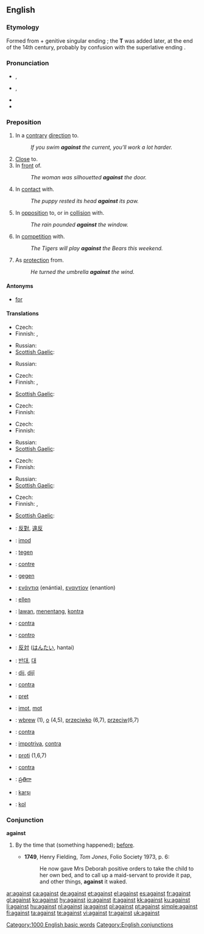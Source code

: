 ==English==
{{rank|again|also|away|147|against|though|get|eyes}}

===Etymology===
Formed from {{term|again}} + genitive singular ending {{term||-es}}; the '''T''' was added later, at the end of the 14th century, probably by confusion with the superlative ending {{term|-est}}.

===Pronunciation===
* {{a|UK}} {{IPA|/əˈgɛnst/|/əˈgeɪnst/}}, {{SAMPA|/@"gEnst/|/@"geInst/}}
* {{a|US}} {{IPA|/əˈgɛnst/}}, {{SAMPA|/@"gEnst/}}
* {{audio|en-us-against.ogg|Audio (US)}}
* {{hyphenation|a|gainst}}

===Preposition===
{{infl|en|preposition}}

# In a [[contrary]] [[direction]] to.
#: ''If you swim '''against''' the current, you'll work a lot harder.''
# [[close|Close]] to.
# In [[front]] of.
#: ''The woman was silhouetted '''against''' the door.''
# In [[contact]] with.
#: ''The puppy rested its head '''against''' its paw.''
# In [[opposition]] to, or in [[collision]] with.
#: ''The rain pounded '''against''' the window.''
# In [[competition]] with.
#: ''The Tigers will play '''against''' the Bears this weekend.''
# As [[protection]] from.
#: ''He turned the umbrella '''against''' the wind.''

====Antonyms====
* [[for]]

====Translations====
{{trans-top|in a contrary direction to}}
* Czech: {{t+|cs|proti}}
* Finnish: {{t|fi|vastaan}}, {{t|fi|vastavirtaan}}
{{trans-mid}}
* Russian: {{t|ru|против|sc=Cyrl|tr=prótiv}}
* [[Scottish Gaelic]]: {{t-|gd|an aghaidh}}
{{trans-bottom}}

{{trans-top|close to}}
{{trans-mid}}
* Russian: {{t|ru|напротив|sc=Cyrl|tr=naprótiv}}
{{trans-bottom}}

{{trans-top|in front of}}
* Czech: {{t+|cs|proti}}
* Finnish: {{t|fi|edessä}}, {{t|fi|vasten}}
{{trans-mid}}
* [[Scottish Gaelic]]: {{t-|gd|mu choinneimh}}
{{trans-bottom}}

{{trans-top|in contact with}}
* Czech: {{t+|cs|o}}
* Finnish: {{t|fi|vasten}}
{{trans-mid}}
{{trans-bottom}}

{{trans-top|in opposition to}}
* Czech: {{t+|cs|proti}}
* Finnish: {{t|fi|vasten}}
{{trans-mid}}
* Russian: {{t|ru|против|sc=Cyrl|tr=prótiv}}
* [[Scottish Gaelic]]: {{t-|gd|an aghaidh}}
{{trans-bottom}}

{{trans-top|in competition with}}
* Czech: {{t+|cs|proti}}
* Finnish: {{t|fi|vastaan}}
{{trans-mid}}
* Russian: {{t|ru|против|sc=Cyrl|tr=prótiv}}
* [[Scottish Gaelic]]: {{t-|gd|an aghaidh}}
{{trans-bottom}}

{{trans-top|as protection from}}
* Czech: {{t+|cs|proti}}
* Finnish: {{t|fi|vastaan}}, {{t|fi|vasten}}
{{trans-mid}}
* [[Scottish Gaelic]]: {{t-|gd|an aghaidh}}
{{trans-bottom}}

{{checktrans-top}}
* {{ttbc|Chinese}}: [[反對]], [[違反]]
* {{ttbc|Danish}}: [[imod]]
* {{ttbc|Dutch}}: [[tegen]]
* {{ttbc|French}}: [[contre]]
* {{ttbc|German}}: [[gegen]]
* {{ttbc|Greek}}: [[ενάντια]] (enántia), [[εναντίον]] (enantíon)
* {{ttbc|Hungarian}}: [[ellen]]
* {{ttbc|Indonesian}}: [[lawan]], [[tentang|menentang]], [[kontra]]
* {{ttbc|Interlingua}}: [[contra]]
* {{ttbc|Italian}}: [[contro]]
* {{ttbc|Japanese}}: [[反対]] ([[はんたい]], hantai)
{{checktrans-mid}}
* {{ttbc|Korean}}: [[반대]], [[대]]
* {{ttbc|Kurdish}}: [[dij]], [[dijî]]
* {{ttbc|Latin}}: [[contra]]
* {{ttbc|Latvian}}: [[pret]]
* {{ttbc|Norwegian}}: [[imot]], [[mot]]
* {{ttbc|Polish}}: [[wbrew]] (1), [[o]] (4,5), [[przeciwko]] (6,7), [[przeciw]](6,7)
* {{ttbc|Portuguese}}: [[contra]]
* {{ttbc|Romanian}}: [[impotriva]], [[contra]]
* {{ttbc|Slovene}}: [[proti]] (1,6,7)
* {{ttbc|Spanish}}: [[contra]]
* {{ttbc|Telugu}}: [[ప్రతిగా]]
* {{ttbc|Turkish}}: [[karşı]]
* {{ttbc|Volapük}}: [[kol]]
{{checktrans-bottom}}

===Conjunction===
'''against'''

# {{obsolete}} By the time that (something happened); [[before]].
#* '''1749''', Henry Fielding, ''Tom Jones'', Folio Society 1973, p. 6:
#*: He now gave Mrs Deborah positive orders to take the child to her own bed, and to call up a maid-servant to provide it pap, and other things, '''against''' it waked.

[[Category:1000 English basic words]]
[[Category:English conjunctions]]

[[ar:against]]
[[ca:against]]
[[de:against]]
[[et:against]]
[[el:against]]
[[es:against]]
[[fr:against]]
[[gl:against]]
[[ko:against]]
[[hy:against]]
[[io:against]]
[[it:against]]
[[kk:against]]
[[ku:against]]
[[li:against]]
[[hu:against]]
[[nl:against]]
[[ja:against]]
[[pl:against]]
[[pt:against]]
[[simple:against]]
[[fi:against]]
[[ta:against]]
[[te:against]]
[[vi:against]]
[[tr:against]]
[[uk:against]]